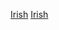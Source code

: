 {{Portal|愛爾蘭}}
{{Year by category
|m=2
|c=0
|d=1
|y=6
|cat=愛爾蘭體育
|sortkey=體育
|parent=各年份愛爾蘭體育
|subcat=2016年愛爾蘭
}}

[[Category:2016年各國體育|Irish]]
[[Category:2016年歐洲體育|Irish]]